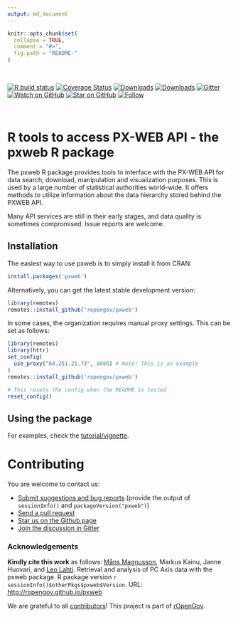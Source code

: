```yaml
---
output: md_document
---
```



```r
knitr::opts_chunk$set(
  collapse = TRUE,
  comment = "#>",
  fig.path = "README-"
)
```

<br>

<!-- badges: start -->
  [![R build status](https://github.com/rOpenGov/pxweb/workflows/R-CMD-check/badge.svg)](https://github.com/rOpenGov/pxweb/actions)
[![Coverage Status](https://coveralls.io/repos/github/rOpenGov/pxweb/badge.svg?branch=master)](https://coveralls.io/github/rOpenGov/pxweb?branch=master)
[![Downloads](http://cranlogs.r-pkg.org/badges/grand-total/pxweb)](https://cran.r-project.org/package=pxweb)
[![Downloads](http://cranlogs.r-pkg.org/badges/pxweb)](https://cran.r-project.org/package=pxweb)
[![Gitter](https://badges.gitter.im/rOpenGov/pxweb.svg)](https://gitter.im/rOpenGov/pxweb?utm_source=badge&utm_medium=badge&utm_campaign=pr-badge)
[![Watch on GitHub][github-watch-badge]][github-watch]
[![Star on GitHub][github-star-badge]][github-star]
[![Follow](https://img.shields.io/twitter/follow/ropengov.svg?style=social)](https://twitter.com/intent/follow?screen_name=ropengov)
<!-- badges: end -->

<br>

# R tools to access PX-WEB API - the pxweb R package

<!-- README.md is generated from README.Rmd. Please edit that file -->


The pxweb R package provides tools to interface with the PX-WEB API
for data search, download, manipulation and visualization
purposes. This is used by a large number of statistical authorities
world-wide.  It offers methods to utilize information about the data
hierarchy stored behind the PXWEB API.

Many API services are still in their early stages, and data quality is
sometimes compromised. Issue reports are welcome.

## Installation 

The easiest way to use pxweb is to simply install it from CRAN:

```r
install.packages('pxweb')
```


Alternatively, you can get the latest stable development version:

```r
library(remotes)
remotes::install_github('ropengov/pxweb')
```

In some cases, the organization requires manual proxy settings. This can be set as follows:

```r
library(remotes)
library(httr)
set_config(
  use_proxy("64.251.21.73", 8080) # Note! This is an example
)
remotes::install_github('ropengov/pxweb')
```

```r
# This resets the config when the README is tested
reset_config()
```

## Using the package

For examples, check the [tutorial/vignette](https://htmlpreview.github.io/?https://github.com/rOpenGov/pxweb/blob/test/vignettes/pxweb.html).  


# Contributing

You are welcome to contact us:

  * [Submit suggestions and bug reports](https://github.com/ropengov/pxweb/issues) (provide the output of `sessionInfo()` and `packageVersion("pxweb")`)
  * [Send a pull request](https://github.com/ropengov/pxweb/)
  * [Star us on the Github page](https://github.com/ropengov/pxweb)
  * [Join the discussion in Gitter](https://gitter.im/rOpenGov/pxweb)  


### Acknowledgements

**Kindly cite this work** as follows: [Måns Magnusson](https://github.com/mansmeg), Markus Kainu, Janne Huovari, and [Leo Lahti](https://github.com/antagomir). Retrieval and analysis of PC Axis data with the pxweb package. R package version `r sessionInfo()$otherPkgs$pxweb$Version`. URL: [http://ropengov.github.io/pxweb](http://ropengov.github.io/pxweb)

We are grateful to all [contributors](https://github.com/rOpenGov/pxweb/graphs/contributors)! This project is part of [rOpenGov](http://ropengov.github.io).




[github-watch-badge]: https://img.shields.io/github/watchers/ropengov/pxweb.svg?style=social
[github-watch]: https://github.com/ropengov/pxweb/watchers
[github-star-badge]: https://img.shields.io/github/stars/ropengov/pxweb.svg?style=social
[github-star]: https://github.com/ropengov/pxweb/stargazers


